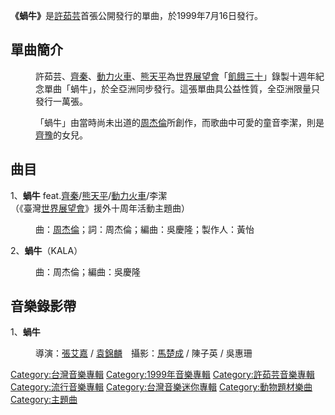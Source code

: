 {{Unreferenced|time=2020-10-30T06:45:26+00:00}}
{{Infobox Single 
| Name           = 蝸牛
| Cover          = Valen hsu - 蝸牛.jpg
| Cover Size   = 
| Caption        = 
| Artist         = [[許茹芸|許茹芸]]
| from Album     = 
| A-side         = 
| B-side         = 
| Released       = 1999年7月16日
| Format         = 
| Recorded       = 
| Genre          = [[華語流行音樂|華語流行音樂]]
| Length         = 
| Label          = 東方唱片製作<br/>[[上華唱片|上華唱片]]發行
| Writer         = 
| Producer       = 
| Certification  = 
| Chart position = 
| Last single    = [[鄰居_(單曲)|鄰居]]<br/>（1996年）
| This single    = '''蝸牛'''<br/>（1999年）
| Next single    = [[好聽|好聽]]<br/>（2007年）
| Misc           =
}}

'''《蝸牛》'''是[[許茹芸|許茹芸]]首張公開發行的單曲，於1999年7月16日發行。

==單曲簡介==

:許茹芸、[[齊秦|齊秦]]、[[動力火車|動力火車]]、[[熊天平|熊天平]]為[[世界展望會|世界展望會]]「[[飢餓三十|飢餓三十]]」錄製十週年紀念單曲「蝸牛」，於全亞洲同步發行。這張單曲具公益性質，全亞洲限量只發行一萬張。

:「蝸牛」由當時尚未出道的[[周杰倫|周杰倫]]所創作，而歌曲中可愛的童音李潔，則是[[齊豫|齊豫]]的女兒。

==曲目==
1、'''蝸牛''' feat.[[齊秦|齊秦]]/[[熊天平|熊天平]]/[[動力火車|動力火車]]/李潔<br>
（《臺灣[[世界展望會|世界展望會]]》援外十周年活動主題曲）
:曲：[[周杰倫|周杰倫]]；詞：周杰倫；編曲：吳慶隆；製作人：黃怡
2、'''蝸牛'''（KALA）
:曲：周杰倫；編曲：吳慶隆

==音樂錄影帶==
1、'''蝸牛'''
:導演：[[張艾嘉|張艾嘉]] / [[袁錦麟|袁錦麟]]　攝影：[[馬楚成|馬楚成]] / 陳子英 / 吳惠珊


{{許茹芸}}

[[Category:台灣音樂專輯|Category:台灣音樂專輯]]
[[Category:1999年音樂專輯|Category:1999年音樂專輯]]
[[Category:許茹芸音樂專輯|Category:許茹芸音樂專輯]]
[[Category:流行音樂專輯|Category:流行音樂專輯]]
[[Category:台灣音樂迷你專輯|Category:台灣音樂迷你專輯]]
[[Category:動物題材樂曲|Category:動物題材樂曲]]
[[Category:主題曲|Category:主題曲]]
